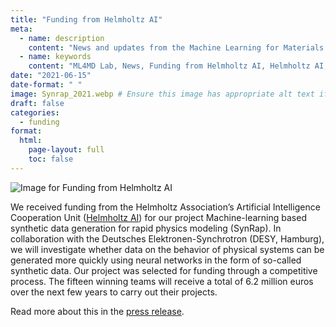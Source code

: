 ```yaml
---
title: "Funding from Helmholtz AI"
meta:
  - name: description
    content: "News and updates from the Machine Learning for Materials Design (ML4MD) Lab: Funding from Helmholtz AI."
  - name: keywords
    content: "ML4MD Lab, News, Funding from Helmholtz AI, Helmholtz AI, SynRap"
date: "2021-06-15"
date-format: " " 
image: Synrap_2021.webp # Ensure this image has appropriate alt text if used directly in content
draft: false
categories:
  - funding
format:
  html:
    page-layout: full
    toc: false
---
```

![](Synrap_2021.webp){.news-thumbnail alt="Image for Funding from Helmholtz AI"}

We received funding from the Helmholtz Association's Artificial Intelligence Cooperation Unit ([Helmholtz AI](https://www.helmholtz.ai/){target="_blank"}) for our project Machine-learning based synthetic data generation for rapid physics modeling (SynRap). In collaboration with the Deutsches Elektronen-Synchrotron (DESY, Hamburg), we will investigate whether data on the behavior of physical systems can be generated more quickly using neural networks in the form of so-called synthetic data. Our project was selected for funding through a competitive process. The fifteen winning teams will receive a total of 6.2 million euros over the next few years to carry out their projects.

Read more about this in the [press release](https://www.hzdr.de/db/Cms?pOid=63571&pNid=0&pLang=en){target="_blank"}.